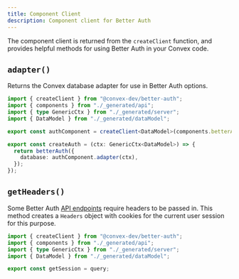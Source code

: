 ```yaml
---
title: Component Client
description: Component client for Better Auth
---
```


The component client is returned from the `createClient` function, and provides
helpful methods for using Better Auth in your Convex code.

## `adapter()`

Returns the Convex database adapter for use in Better Auth options.

```ts
import { createClient } from "@convex-dev/better-auth";
import { components } from "./_generated/api";
import { type GenericCtx } from "./_generated/server";
import { DataModel } from "./_generated/dataModel";

export const authComponent = createClient<DataModel>(components.betterAuth);

export const createAuth = (ctx: GenericCtx<DataModel>) => {
  return betterAuth({
    database: authComponent.adapter(ctx),
  });
});
```

## `getHeaders()`

Some Better Auth [API endpoints](https://www.better-auth.com/docs/concepts/api)
require headers to be passed in. This method creates a `Headers` object with
cookies for the current user session for this purpose.

```ts
import { createClient } from "@convex-dev/better-auth";
import { components } from "./_generated/api";
import { type GenericCtx } from "./_generated/server";
import { DataModel } from "./_generated/dataModel";

export const getSession = query;
```
